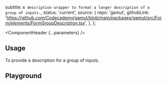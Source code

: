 


  subtitle: `A description wrapper to format a longer description of a group of inputs.`,
  status: 'current',
  source: {
    repo: 'gamut',
    githubLink:
      'https://github.com/Codecademy/gamut/blob/main/packages/gamut/src/Form/elements/FormGroupDescription.tsx',
  },
};

<Meta of={FormGroupDescriptionStories} />

<ComponentHeader {...parameters} />

## Usage

To provide a description for a group of inputs.

## Playground

<Canvas sourceState="shown" of={FormGroupDescriptionStories.Default} />

<Controls />
